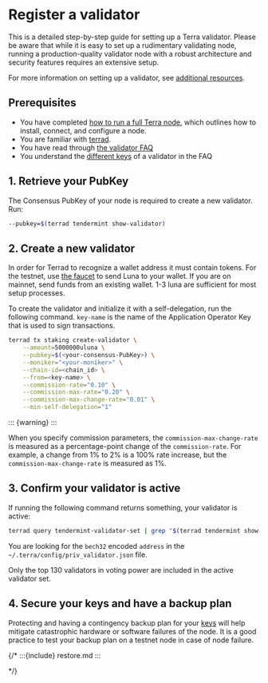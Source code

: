 
# Register a validator

This is a detailed step-by-step guide for setting up a Terra validator. Please be aware that while it is easy to set up a rudimentary validating node, running a production-quality validator node with a robust architecture and security features requires an extensive setup.

For more information on setting up a validator, see [additional resources](./README.mdx#additional-resources).

## Prerequisites

- You have completed [how to run a full Terra node](../run-a-full-terra-node/README.mdx), which outlines how to install, connect, and configure a node.
- You are familiar with [terrad](../../develop/terrad/README.mdx).
- You have read through [the validator FAQ](./faq.mdx)
- You understand the [different keys](./faq.mdx#validator-keys-and-states) of a validator in the FAQ

## 1. Retrieve your PubKey

The Consensus PubKey of your node is required to create a new validator. Run:

```bash
--pubkey=$(terrad tendermint show-validator)
```

## 2. Create a new validator

<Admonition type="tip" title="Get tokens">

In order for Terrad to recognize a wallet address it must contain tokens. For the testnet, use [the faucet](https://faucet.terra.money/) to send Luna to your wallet. If you are on mainnet, send funds from an existing wallet. 1-3 luna are sufficient for most setup processes.

</Admonition>

To create the validator and initialize it with a self-delegation, run the following command. `key-name` is the name of the Application Operator Key that is used to sign transactions.

```bash
terrad tx staking create-validator \
    --amount=5000000uluna \
    --pubkey=$(<your-consensus-PubKey>) \
    --moniker="<your-moniker>" \
    --chain-id=<chain_id> \
    --from=<key-name> \
    --commission-rate="0.10" \
    --commission-max-rate="0.20" \
    --commission-max-change-rate="0.01" \
    --min-self-delegation="1"
```

::: {warning}
:::


<Admonition type="caution">

When you specify commission parameters, the `commission-max-change-rate` is measured as a percentage-point change of the `commission-rate`. For example, a change from 1% to 2% is a 100% rate increase, but the `commission-max-change-rate` is measured as 1%.

</Admonition>

## 3. Confirm your validator is active

If running the following command returns something, your validator is active:

```bash
terrad query tendermint-validator-set | grep "$(terrad tendermint show-validator)"
```

You are looking for the `bech32` encoded `address` in the `~/.terra/config/priv_validator.json` file.

<Admonition type="note">

Only the top 130 validators in voting power are included in the active validator set.

</Admonition>

## 4. Secure your keys and have a backup plan

Protecting and having a contingency backup plan for your [keys](./faq.mdx#what-type-of-key-do-i-need-to-use) will help mitigate catastrophic hardware or software failures of the node.
It is a good practice to test your backup plan on a testnet node in case of node failure.

{/*
:::{include} restore.md
:::

*/}